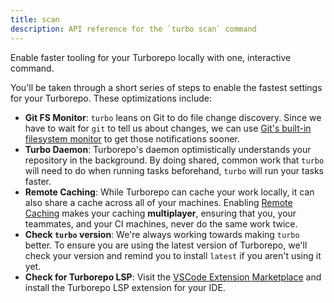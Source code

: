```yaml
---
title: scan
description: API reference for the `turbo scan` command
---
```


Enable faster tooling for your Turborepo locally with one, interactive command.

You'll be taken through a short series of steps to enable the fastest settings for your Turborepo. These optimizations include:

- **Git FS Monitor**: `turbo` leans on Git to do file change discovery. Since we have to wait for `git` to tell us about changes, we can use [Git's built-in filesystem monitor](https://git-scm.com/docs/git-fsmonitor--daemon) to get those notifications sooner.
- **Turbo Daemon**: Turborepo's daemon optimistically understands your repository in the background. By doing shared, common work that `turbo` will need to do when running tasks beforehand, `turbo` will run your tasks faster.
- **Remote Caching**: While Turborepo can cache your work locally, it can also share a cache across all of your machines. Enabling [Remote Caching](/repo/docs/core-concepts/remote-caching) makes your caching **multiplayer**, ensuring that you, your teammates, and your CI machines, never do the same work twice.
- **Check `turbo` version**: We're always working towards making `turbo` better. To ensure you are using the latest version of Turborepo, we'll check your version and remind you to install `latest` if you aren't using it yet.
- **Check for Turborepo LSP**:
  Visit the [VSCode Extension Marketplace](https://marketplace.visualstudio.com/items?itemName=Vercel.turbo-vsc) and install the Turborepo LSP extension for your IDE.
